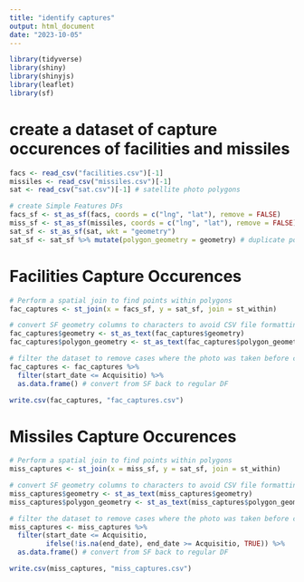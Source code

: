 ```yaml
---
title: "identify captures"
output: html_document
date: "2023-10-05"
---
```


```r
library(tidyverse)
library(shiny)
library(shinyjs)
library(leaflet)
library(sf)
```

# create a dataset of capture occurences of facilities and missiles
```r
facs <- read_csv("facilities.csv")[-1]
missiles <- read_csv("missiles.csv")[-1]
sat <- read_csv("sat.csv")[-1] # satellite photo polygons
```


```r
# create Simple Features DFs
facs_sf <- st_as_sf(facs, coords = c("lng", "lat"), remove = FALSE)
miss_sf <- st_as_sf(missiles, coords = c("lng", "lat"), remove = FALSE)
sat_sf <- st_as_sf(sat, wkt = "geometry")
sat_sf <- sat_sf %>% mutate(polygon_geometry = geometry) # duplicate polygons because otherwise they'll be removed
```

# Facilities Capture Occurences
```r
# Perform a spatial join to find points within polygons
fac_captures <- st_join(x = facs_sf, y = sat_sf, join = st_within)

# convert SF geometry columns to characters to avoid CSV file formatting issues
fac_captures$geometry <- st_as_text(fac_captures$geometry)
fac_captures$polygon_geometry <- st_as_text(fac_captures$polygon_geometry)

# filter the dataset to remove cases where the photo was taken before construction started
fac_captures <- fac_captures %>% 
  filter(start_date <= Acquisitio) %>%
  as.data.frame() # convert from SF back to regular DF

write.csv(fac_captures, "fac_captures.csv")
```

# Missiles Capture Occurences
```r
# Perform a spatial join to find points within polygons
miss_captures <- st_join(x = miss_sf, y = sat_sf, join = st_within)

# convert SF geometry columns to characters to avoid CSV file formatting issues
miss_captures$geometry <- st_as_text(miss_captures$geometry)
miss_captures$polygon_geometry <- st_as_text(miss_captures$polygon_geometry)

# filter the dataset to remove cases where the photo was taken before construction started
miss_captures <- miss_captures %>% 
  filter(start_date <= Acquisitio,
         ifelse(!is.na(end_date), end_date >= Acquisitio, TRUE)) %>%
  as.data.frame() # convert from SF back to regular DF

write.csv(miss_captures, "miss_captures.csv")
```

